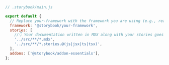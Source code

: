 ```js
// .storybook/main.js

export default {
  // Replace your-framework with the framework you are using (e.g., react-webpack5, vue3-vite)
  framework: '@storybook/your-framework',
  stories: [
    //👇 Your documentation written in MDX along with your stories goes here
    '../src/**/*.mdx',
    '../src/**/*.stories.@(js|jsx|ts|tsx)',
  ],
  addons: ['@storybook/addon-essentials'],
};
```
